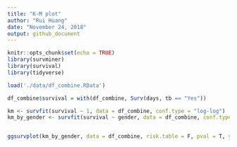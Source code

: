 ```yaml
---
title: "K-M plot"
author: "Rui Huang"
date: "November 24, 2018"
output: github_document
---
```


```r
knitr::opts_chunk$set(echo = TRUE)
library(survminer)
library(survival)
library(tidyverse)
```

```r
load('./data/df_combine.RData')

df_combine$survival = with(df_combine, Surv(days, tb == "Yes"))

km <- survfit(survival ~ 1, data = df_combine, conf.type = "log-log")
km_by_gender <- survfit(survival ~ gender, data = df_combine, conf.type = "log-log")


ggsurvplot(km_by_gender, data = df_combine, risk.table = F, pval = T, ylab = "Probability of getting TB", ylim = c(0.9, 1.0), legend.labs = c("Male", "Female"))
```

